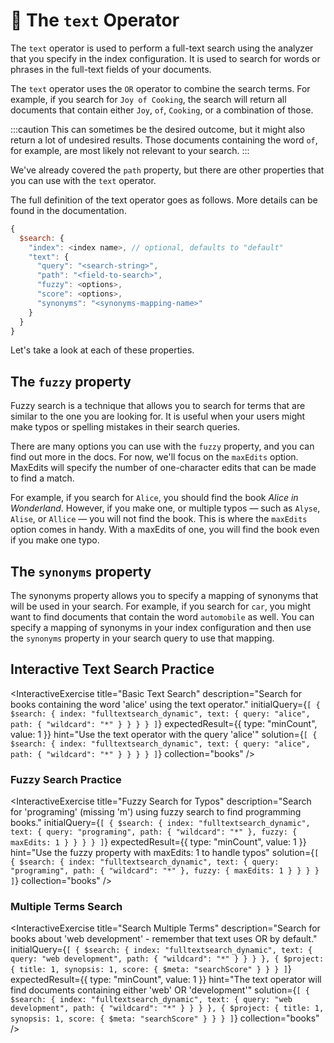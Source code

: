 # 📘 The `text` Operator

The `text` operator is used to perform a full-text search using the analyzer that you specify in the index configuration. It is used to search for words or phrases in the full-text fields of your documents.

The `text` operator uses the `OR` operator to combine the search terms. For example, if you search for `Joy of Cooking`, the search will return all documents that contain either `Joy`, `of`, `Cooking`, or a combination of those.

:::caution
This can sometimes be the desired outcome, but it might also return a lot of undesired results. Those documents containing the word `of`, for example, are most likely not relevant to your search.
:::

We've already covered the `path` property, but there are other properties that you can use with the `text` operator.

The full definition of the text operator goes as follows. More details can be found in the <Link to="https://www.mongodb.com/docs/atlas/atlas-search/text/">documentation</Link>.

```js
{
  $search: {
    "index": <index name>, // optional, defaults to "default"
    "text": {
      "query": "<search-string>",
      "path": "<field-to-search>",
      "fuzzy": <options>,
      "score": <options>,
      "synonyms": "<synonyms-mapping-name>"
    }
  }
}
```

Let's take a look at each of these properties.

## The `fuzzy` property

Fuzzy search is a technique that allows you to search for terms that are similar to the one you are looking for. It is useful when your users might make typos or spelling mistakes in their search queries.

There are many options you can use with the `fuzzy` property, and you can find out more in the docs. For now, we'll focus on the `maxEdits` option. MaxEdits will specify the number of one-character edits that can be made to find a match.

For example, if you search for `Alice`, you should find the book _Alice in Wonderland_. However, if you make one, or multiple typos — such as `Alyse`, `Alise`, or `Allice` — you will not find the book. This is where the `maxEdits` option comes in handy. With a maxEdits of one, you will find the book even if you make one typo.

## The `synonyms` property

The synonyms property allows you to specify a mapping of synonyms that will be used in your search. For example, if you search for `car`, you might want to find documents that contain the word `automobile` as well. You can specify a mapping of synonyms in your index configuration and then use the `synonyms` property in your search query to use that mapping.

## Interactive Text Search Practice

<InteractiveExercise
  title="Basic Text Search"
  description="Search for books containing the word 'alice' using the text operator."
  initialQuery={`[
  {
    $search: {
      index: "fulltextsearch_dynamic",
      text: {
        query: "alice",
        path: {
          "wildcard": "*"
        }
      }
    }
  }
]`}
  expectedResult={{
    type: "minCount",
    value: 1
  }}
  hint="Use the text operator with the query 'alice'"
  solution={`[
  {
    $search: {
      index: "fulltextsearch_dynamic",
      text: {
        query: "alice",
        path: {
          "wildcard": "*"
        }
      }
    }
  }
]`}
  collection="books"
/>

### Fuzzy Search Practice

<InteractiveExercise
  title="Fuzzy Search for Typos"
  description="Search for 'programing' (missing 'm') using fuzzy search to find programming books."
  initialQuery={`[
  {
    $search: {
      index: "fulltextsearch_dynamic",
      text: {
        query: "programing",
        path: {
          "wildcard": "*"
        },
        fuzzy: {
          maxEdits: 1
        }
      }
    }
  }
]`}
  expectedResult={{
    type: "minCount",
    value: 1
  }}
  hint="Use the fuzzy property with maxEdits: 1 to handle typos"
  solution={`[
  {
    $search: {
      index: "fulltextsearch_dynamic",
      text: {
        query: "programing",
        path: {
          "wildcard": "*"
        },
        fuzzy: {
          maxEdits: 1
        }
      }
    }
  }
]`}
  collection="books"
/>

### Multiple Terms Search

<InteractiveExercise
  title="Search Multiple Terms"
  description="Search for books about 'web development' - remember that text uses OR by default."
  initialQuery={`[
  {
    $search: {
      index: "fulltextsearch_dynamic",
      text: {
        query: "web development",
        path: {
          "wildcard": "*"
        }
      }
    }
  },
  {
    $project: {
      title: 1,
      synopsis: 1,
      score: { $meta: "searchScore" }
    }
  }
]`}
  expectedResult={{
    type: "minCount",
    value: 1
  }}
  hint="The text operator will find documents containing either 'web' OR 'development'"
  solution={`[
  {
    $search: {
      index: "fulltextsearch_dynamic",
      text: {
        query: "web development",
        path: {
          "wildcard": "*"
        }
      }
    }
  },
  {
    $project: {
      title: 1,
      synopsis: 1,
      score: { $meta: "searchScore" }
    }
  }
]`}
  collection="books"
/>

